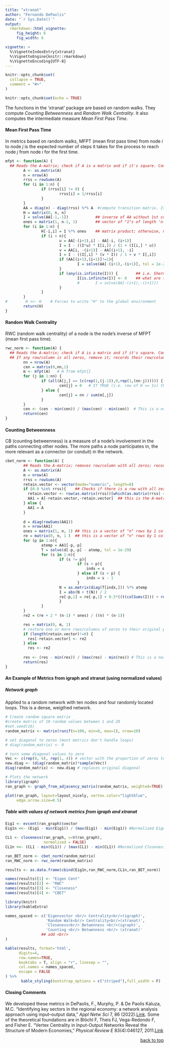 ```yaml
---
title: "xtranat"
author: "Fernando DePaolis"
date: "`r Sys.Date()`"
output: 
  rmarkdown::html_vignette:
     fig_height: 6
     fig_width: 6

vignette: >
  %\VignetteIndexEntry{xtranat}
  %\VignetteEngine{knitr::rmarkdown}
  %\VignetteEncoding{UTF-8}
---
```


```r
knitr::opts_chunk$set(
  collapse = TRUE,
  comment = "#>"
)
```


```r
knitr::opts_chunk$set(echo = TRUE)
```
The functions in the 'xtranat' package are based on random walks. They compute *Counting Betweenness* and *Random Walk Centrality*. It also computes the intermediate measure *Mean First Pass Time*.


#### Mean First Pass Time
In metrics based on random walks, MFPT (mean first pass time) from node *i* to node *j* is the expected number of steps it takes for the process to reach node *j* from node *i* for the first time.

```r
mfpt <- function(A) {
  ## Reads the A-matrix; check if A is a matrix and if it's square. Complete with zeros if necessary
        A <- as.matrix(A) 
        n = nrow(A) 
        rrss = rowSums(A)
        for (i in 1:n) {
                if (rrss[i] != 0) {
                        rrss[i] = 1/rrss[i]
                }
        }
        AA = diag(n) - diag(rrss) %*% A  #compute transition matrix. Is this "T" in 'mediative effects' Garcia-Muniz 2008?
        H = matrix(0, n, n)
        I = solve(AA[-1,-1])            ## inverse of AA without 1st column & 1st row
        ones = matrix(1, n-1, 1)        ## vector of "1"s of length 'n-1'
        for (i in 1:n) {
                H[-i,i] = I %*% ones    ## matrix product; otherwise, non-conformable
                if (i < n){
                        u = AA[-(i+1),i] - AA[-i, (i+1)]
                        I = I - ((I*u) * I[i,]) / (1 + (I[i,] * u))
                        v = AA[i, -(i+1)] - AA[(i+1), -i]
                        I = I - ((I[,i] * (v * I)) / 1 + v * I[,i])
                        if (AA[(i+1),(i+1)]!=1){
                                I = solve(AA[-(i+1),-(i+1)], tol = 1e-29)
                        }
                        if (any(is.infinite(I))) {        ## i.e. Sherman-Morrison didn't work. When would I(i,j)=infinity
                                I[is.infinite(I)] <- 0    ## what are the implications of turning infinity to zero?
                                #       I = solve(AA[-(i+1),-(i+1)])   ## Identical to the condition not met, so we removed it
                        }
                }
        }
#        H <<- H    # Forces to write "H" to the global environment
        return(H)
}

```



#### Random Walk Centrality
RWC (random walk centrality) of a node is the node's inverse of MFPT (mean first pass time).

```r
rwc_norm <- function(A) {
  ## Reads the A-matrix; check if A is a matrix and if it's square. Complete with zeros if necessary
  ## If any row/column is all zeros, remove it; records their row/column number
        nn = nrow(A) 
        cen = matrix(0,nn,1)
        m <- mfpt(A)   # H from mfpt{}
        for (j in 1:nn) {
                if (all(A[j,] == (c(rep(1,(j-1)),0,rep(1,(nn-j)))))) {  # This compares each row of H with a rows made of 1s and a zero on the diagonal
                        cen[j] = 0   # If TRUE (i.e. row of H == 1s) that row of CEN == zero
                } else {
                        cen[j] = nn / sum(m[,j])
                }
        }
        cen <- (cen - min(cen)) / (max(cen) - min(cen))  # This is a normalized version, values between "0" and "1"
        return(cen)
}

```


#### Counting Betweenness
CB (counting betweenness) is a measure of a node's involvement in the paths connecting other nodes. The more paths a node participates in, the more relevant as a connector (or conduit) in the network.

```r
cbet_norm <- function(A) {
        ## Reads the A-matrix; removes row/column with all zeros; records their row/column number
        A <- as.matrix(A)
        m = nrow(A)
        rrss = rowSums(A)
        retain.vector <- vector(mode="numeric", length=0)
        if (0.0 %in% rrss){    ## Checks if there is a row with all zeros
          retain.vector <- row(as.matrix(rrss))[which(as.matrix(rrss) == 0)]
          AA1 = A[-retain.vector,-retain.vector]  ## this is the A-matrix without row/columns of zeros
        } else {
          AA1 = A
        }
        
        d = diag(rowSums(AA1))
        n = nrow(AA1)
        ones = matrix(1, n, 1) ## this is a vector of "n" rows by 1 col of "1"
        re = matrix(0, n, 1 )  ## this is a vector of "n" rows by 1 col of "0"
        for (p in 1:n){
                atemp = AA1[-p,-p]
                T = solve(d[-p,-p] - atemp, tol = 1e-29)
                for (s in 1:n){
                        if (s != p){
                                if (s < p){
                                    indx = s
                                } else if (s > p) {
                                    indx = s - 1
                                }
                        N = as.matrix(diag(T[indx,])) %*% atemp
                        I = abs(N + t(N)) / 2
                        re[-p,1] = re[-p,1] + 0.5*((t(colSums(I))) + rowSums(I))
                        }
                }
        }
        re2 = (re + 2 * (n-1) * ones) / ((n) * (n-1))

        res = matrix(0, m, 1)
        # restore one or more rows/columns of zeros to their original positions
        if (length(retain.vector)!=0) {
          res[-retain.vector] <- re2
        } else
          res <- re2
        
        res <- (res - min(res)) / (max(res) - min(res)) # This is a normalized version, values between "0" and "1"  
        return(res)
}

```



#### An Example of Metrics from igraph and xtranat (using normalized values)
##### Network graph 
Applied to a random network with ten nodes and four randomly located loops. This is a dense, weigthed network.

```r
# Create random square matrix
#create matrix of 10 random values between 1 and 20
#set.seed(16)
random_matrix <- matrix(runif(n=100, min=0, max=1), nrow=10)

# set diagonal to zeros (most metrics don't handle loops)
# diag(random_matrix) <- 0

# turn some diagonal values to zero
Vec <- c(rep(0, 6), rep(1, 4)) # vector with the proportion of zeros to remove loops
new.diag <- (diag(random_matrix)*sample(Vec))
diag(random_matrix) <- new.diag # replaces original diagonal

```


```r
# Plots the network
library(igraph)
ran_graph <- graph_from_adjacency_matrix(random_matrix, weighted=TRUE)

plot(ran_graph, layout=layout_nicely, vertex.color="lightblue",
     edge.arrow.size=0.5)

```

##### Table with values of network metrics from igraph and xtranat

```r
Eig1 <- evcent(ran_graph)$vector
Eig1n <<- (Eig1 - min(Eig1)) / (max(Eig1) - min(Eig1)) #Normalized Eigen

CL1 <- closeness(ran_graph, v=V(ran_graph),
                 normalized = FALSE)
CL1n <<- (CL1 - min(CL1)) / (max(CL1) - min(CL1)) #Normalized Closeness

ran_BET_norm <- cbet_norm(random_matrix)
ran_RWC_norm <- rwc_norm(random_matrix)

results <- as.data.frame(cbind(Eig1n,ran_RWC_norm,CL1n,ran_BET_norm))

names(results)[1] <- "Eigen Cent"
names(results)[2] <- "RWC"
names(results)[3] <- "Closeness"
names(results)[4] <- "CBET"

library(knitr)
library(kableExtra)

names_spaced <- c('Eigenvector <br/> Centrality<br/>(igraph)', 
                  'Random Walk<br/> Centrality<br/>(xtranat)', 
                  'Closeness<br/> Betwenness <br/>(igraph)', 
                  'Counting <br/> Betwenness <br/> (xtranat)'
                ## add <br/>
)

kable(results, format='html',
      digits=4, 
      row.names=TRUE, 
      booktabs = T, align = "r", linesep = "",
      col.names = names_spaced,
      escape = FALSE
) %>%
       kable_styling(bootstrap_options = c("striped"),full_width = F)

```

#### Closing Comments

We developed these metrics in DePaolis, F., Murphy, P. & De Paolis Kaluza, M.C. "Identifying key sectors in the regional economy: a network analysis approach using input--output data," *Appl Netw Sci* 7, 86 (2022).[Link](https://doi.org/10.1007/s41109-022-00519-2). Some of the theoretical foundations are in Blöchl F, Theis FJ, Vega-Redondo F, and Fisher E. "Vertex Centrality in Input-Output Networks Reveal the Structure of Modern Economies," *Physical Review E* 83(4):046127, 2011.[Link](https://journals.aps.org/pre/abstract/10.1103/PhysRevE.83.046127)

::: {style="text-align: right;" markdown="1"}
<a href="#header">back to top</a>
:::

